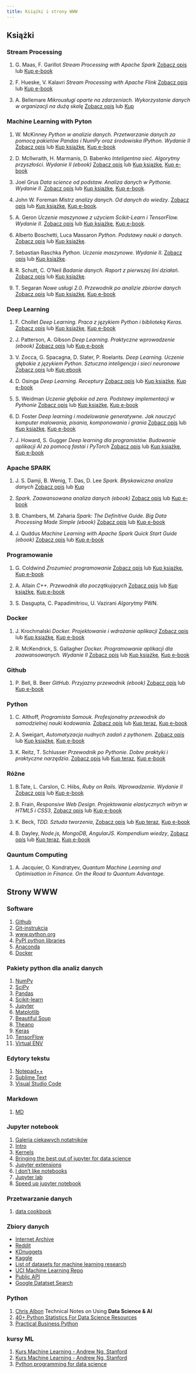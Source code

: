 ```yaml
---
title: Książki i strony WWW
---
```


## Książki 

### Stream Processing

1. G. Maas, F. Garillot _Stream Processing with Apache Spark_ [Zobacz opis](http://helion.pl/view/111546/e_11pp.html) lub [Kup e-book](http://helion.pl/add111546~e_11pp_ebook)

2. F. Hueske, V. Kalavri _Stream Processing with Apache Flink_ [Zobacz opis](http://helion.pl/view/111546/e_13f8.html) lub [Kup e-book](http://helion.pl/add111546~e_13f8_ebook)

<div id="bellemare">
3. A. Bellemare _Mikrousługi oparte na zdarzeniach. Wykorzystanie danych w organizacji na dużą skalę_ [Zobacz opis](http://helion.pl/view/111546/miopzd) lub [Kup](http://helion.pl/add111546~miopzd)
</div>

### Machine Learning with Pyton

1. W. McKinney _Python w analizie danych. Przetwarzanie danych za pomocą pakietów Pandas i NumPy oraz środowiska IPython. Wydanie II_  [Zobacz opis](http://helion.pl/view/111546/pytand.html) lub [Kup książkę](http://helion.pl/add111546~pytand), [Kup e-book](http://helion.pl/add111546~pytand_ebook)

2. D. McIlwraith, H. Marmanis, D. Babenko _Inteligentna sieć. Algorytmy przyszłości. Wydanie II (ebook)_ [Zobacz opis](http://helion.pl/view/111546/intsi2.html) lub [Kup książkę](http://helion.pl/add111546~intsi2), [Kup e-book](http://helion.pl/add111546~intsi2_ebook)

3. Joel Grus _Data science od podstaw. Analiza danych w Pythonie. Wydanie II_. [Zobacz opis](http://helion.pl/view/111546/dascp2.html) lub [Kup książkę](http://helion.pl/add111546~dascp2), [Kup e-book](http://helion.pl/add111546~dascp2_ebook).

4. John W. Foreman _Mistrz analizy danych. Od danych do wiedzy_. [Zobacz opis](http://helion.pl/view/111546/mianda.html) lub [Kup książkę](http://helion.pl/add111546~mianda), [Kup e-book](http://helion.pl/add111546~mianda_ebook).

5. A. Geron _Uczenie maszynowe z użyciem Scikit-Learn i TensorFlow. Wydanie II_. [Zobacz opis](http://helion.pl/view/111546/uczem2.html) lub [Kup książkę](http://helion.pl/add111546~uczem2), [Kup e-book](http://helion.pl/add111546~uczem2_ebook).

6. Alberto Boschetti, Luca Massaron _Python. Podstawy nauki o danych_. [Zobacz opis](http://helion.pl/view/111546/pypod2.html) lub [Kup książkę](http://helion.pl/add111546~pypod2).

7. Sebastian Raschka _Python. Uczenie maszynowe. Wydanie II_. [Zobacz opis](http://helion.pl/view/111546/pythu2.html) lub [Kup książkę](http://helion.pl/add111546~pythu2).

8. R. Schutt, C. O'Neil _Badanie danych. Raport z pierwszej lini działań_. [Zobacz opis](http://helion.pl/view/111546/badada.html) lub [Kup książkę](http://helion.pl/add111546~badada).

9. T. Segaran _Nowe usługi 2.0. Przewodnik po analizie zbiorów danych_
[Zobacz opis](http://helion.pl/view/111546/noweus.html) lub [Kup książkę](http://helion.pl/add111546~noweus), [Kup e-book](http://helion.pl/add111546~noweus_ebook)

### Deep Learning

1. F. Chollet _Deep Learning. Praca z językiem Python i biblioteką Keras._ [Zobacz opis](http://helion.pl/view/111546/delepy.html) lub [Kup książkę](http://helion.pl/add111546~delepy), [Kup e-book](http://helion.pl/add111546~delepy_ebook)

2. J. Patterson, A. Gibson _Deep Learning. Praktyczne wprowadzenie (ebook)_ [Zobacz opis](http://helion.pl/view/111546/deeple.html) lub [Kup e-book](http://helion.pl/add111546~deeple_ebook)

3. V. Zocca, G. Spacagna, D. Slater, P. Roelants. _Deep Learning. Uczenie głębokie z językiem Python. Sztuczna inteligencja i sieci neuronowe_ [Zobacz opis](http://helion.pl/view/111546/deelea.html) lub [Kup ebook](http://helion.pl/add111546~deelea_ebook)

4. D. Osinga _Deep Learning. Receptury_ [Zobacz opis](http://helion.pl/view/111546/delere.html) lub [Kup książkę](http://helion.pl/add111546~delere), [Kup e-book](http://helion.pl/add111546~delere_ebook)

5. S. Weidman _Uczenie głębokie od zera. Podstawy implementacji w Pythonie_ [Zobacz opis](http://helion.pl/view/111546/uczgle.html) lub [Kup książkę](http://helion.pl/add111546~uczgle), [Kup e-book](http://helion.pl/add111546~uczgle_ebook)

6. D. Foster _Deep learning i modelowanie generatywne. Jak nauczyć komputer malowania, pisania, komponowania i grania_ [Zobacz opis](http://helion.pl/view/111546/deelmg.html) lub [Kup książkę](http://helion.pl/add111546~deelmg), [Kup e-book](http://helion.pl/add111546~deelmg_ebook)

7. J. Howard, S. Gugger _Deep learning dla programistów. Budowanie aplikacji AI za pomocą fastai i PyTorch_ [Zobacz opis](http://helion.pl/view/111546/delepr.html) lub [Kup książkę](http://helion.pl/add111546~delepr), [Kup e-book](http://helion.pl/add111546~delepr_ebook)


### Apache SPARK

1. J. S. Damji, B. Wenig, T. Das, D. Lee _Spark. Błyskawiczna analiza danych_ [Zobacz opis](http://helion.pl/view/111546/sparb2.html) lub [Kup](http://helion.pl/add111546~sparb2)

1. _Spark. Zaawansowana analiza danych (ebook)_ [Zobacz opis](http://helion.pl/view/111546/sparkz.html) lub [Kup e-book](http://helion.pl/add111546~sparkz_ebook)

2. B. Chambers, M. Zaharia _Spark: The Definitive Guide. Big Data Processing Made Simple (ebook)_ [Zobacz opis](http://helion.pl/view/111546/e_0qdv.html) lub [Kup e-book](http://helion.pl/add111546~e_0qdv_ebook)

3. J. Quddus _Machine Learning with Apache Spark Quick Start Guide (ebook)_ [Zobacz opis](http://helion.pl/view/111546/e_15el.html) lub [Kup e-book](http://helion.pl/add111546~e_15el._ebook)


### Programowanie

1. G. Coldwind _Zrozumieć programowanie_ [Zobacz opis](http://helion.pl/view/111546/e_1ott.html) lub [Kup książkę](http://helion.pl/add111546~e_1ott), [Kup e-book](http://helion.pl/add111546~e_1ott_ebook)

2. A. Allain _C++. Przewodnik dla początkujących_ [Zobacz opis](http://helion.pl/view/111546/cppppo.html) lub [Kup książkę](http://helion.pl/add111546~cppppo), [Kup e-book](http://helion.pl/add111546~cppppo_ebook)

3. S. Dasgupta, C. Papadimitriou, U. Vazirani _Algorytmy_ PWN.

### Docker

1. J. Krochmalski _Docker. Projektowanie i wdrażanie aplikacji_ [Zobacz opis](http://helion.pl/view/111546/docpro.html) lub [Kup książkę](http://helion.pl/add111546~docpro), [Kup e-book](http://helion.pl/add111546~docpro_ebook)

2. R. McKendrick, S. Gallagher _Docker. Programowanie aplikacji dla zaawansowanych. Wydanie II_ [Zobacz opis](http://helion.pl/view/111546/dockaz.html) lub [Kup książkę](http://helion.pl/add111546~dockaz), [Kup e-book](http://helion.pl/add111546~dockaz_ebook)

### Github

1. P. Bell, B. Beer _GitHub. Przyjazny przewodnik (ebook)_ [Zobacz opis](http://helion.pl/view/111546/github.html) lub [Kup e-book](http://helion.pl/add111546~github_ebook)


### Python

1. C. Althoff, _Programista Samouk. Profesjonalny przewodnik do samodzielnej nauki kodowania._ [Zobacz opis](http://helion.pl/view/111546/proprs) lub [Kup teraz](http://helion.pl/add111546~proprs), [Kup e-book](http://helion.pl/add111546~proprs_ebook)

2. A. Sweigart, _Automatyzacja nudnych zadań z pythonem_. [Zobacz opis](http://helion.pl/view/111546/autopy) lub [Kup książkę](http://helion.pl/add111546~autopy), [Kup e-book](http://helion.pl/add111546~autopy_ebook)

3. K. Reitz, T. Schlusser _Przewodnik po Pythonie. Dobre praktyki i praktyczne narzędzia_. [Zobacz opis](http://helion.pl/view/111546/przepy) lub [Kup teraz](http://helion.pl/add111546~przepy), [Kup e-book](http://helion.pl/add111546~przepy_ebook)

### Różne

1. B.Tate, L. Carslon, C. Hiibs, _Ruby on Rails. Wprowadzenie. Wydanie II_ [Zobacz opis](http://helion.pl/view/111546/rubyw2) lub [Kup e-book](http://helion.pl/add111546~rubyw2_ebook)

2. B. Frain, _Responsive Web Design. Projektowanie elastycznych witryn w HTML5 i CSS3_, [Zobacz opis](http://helion.pl/view/111546/resweb) lub [Kup e-book](http://helion.pl/add111546~resweb_ebook)

3. K. Beck, _TDD. Sztuda tworzenia_, [Zobacz opis](http://helion.pl/view/111546/tddszv) lub [Kup teraz](http://helion.pl/add111546~tddszv), [Kup e-book](http://helion.pl/add111546~tddszv_ebook)

4. B. Dayley, _Node.js, MongoDB, AngularJS. Kompendium wiedzy_, [Zobacz opis](http://helion.pl/view/111546/tddszv) lub [Kup teraz](http://helion.pl/add111546~tddszv), [Kup e-book](http://helion.pl/add111546~tddszv_ebook)

### Qauntum Computing

1. A. Jacquier, O. Kondratyev, _Quantum Machine Learning and Optimisation in Finance. On the Road to Quantum Advantage_.

## Strony WWW

### Software 

1. [Github](https://github.com/)
2. [Git-instrukcja](https://git-scm.com/book/pl/v2)
3. [www.python.org](http://www.python.org/downloads/)
4. [PyPI python libraries](https://pypi.python.org/pypi)
5. [Anaconda](http://continuum.io/downloads)
6. [Docker](https://docs.docker.com/get-docker/)

### Pakiety python dla analiz danych

1. [NumPy](http://www.numpy.org)
2. [SciPy](http://www.scipy.org)
3. [Pandas](http://pandas.pydata.org)
4. [Scikit-learn](http://scikit-learn.org/stable)
5. [Jupyter](http://jupyter.org)
6. [Matplotlib](http://matplotlib.org)
7. [Beautiful Soup](http://wwwcrummy.com/software/BeautifulSoup)
8. [Theano](http://deeplearning.net/software/theano)
9. [Keras](http://keras.io)
10. [TensorFlow](https://www.tensorflow.org)
11. [Virtual ENV](https://docs.python.org/3/tutorial/venv.html)

### Edytory tekstu

1. [Notepad++](https://notepad-plus-plus.org/download)
2. [Sublime Text](https://www.sublimetext.com)
3. [Visual Studio Code](https://code.visualstudio.com)

### Markdown

1. [MD](http://daringfireball.net/projects/markdown/)

### Jupyter notebook

1. [Galeria ciekawych notatników](https://github.com/jupyter/jupyter/wiki/A-gallery-of-interesting-Jupyter-Notebooks#accessing-an-ibm-quantum-computer-via-notebooks)
2. [Intro](https://www.youtube.com/watch?v=HW29067qVWk)
3. [Kernels](https://github.com/jupyter/jupyter/wiki/Jupyter-kernels)
4. [Bringing the best out of jupyter for data science](https://towardsdatascience.com/bringing-the-best-out-of-jupyter-notebooks-for-data-science-f0871519ca29)
5. [Jupyter extensions](https://towardsdatascience.com/jupyter-notebook-extensions-517fa69d2231)
6. [I don't like notebooks](https://www.youtube.com/watch?v=7jiPeIFXb6U)
7. [Jupyter lab](https://www.youtube.com/watch?v=NSiPeoDpwuI)
8. [Speed up jupyter notebook](https://towardsdatascience.com/speed-up-jupyter-notebooks-20716cbe2025)

### Przetwarzanie danych

1. [data cookbook](https://www.datafix.com.au/cookbook/index.html)

### Zbiory danych

- [Internet Archive](https://oreil.ly/tIjl9)
- [Reddit](http://reddit.com/r/datasets)
- [KDnuggets](https://www.kdnuggets.com)
- [Kaggle](https://www.kaggle.com/datasets)
- [List of datasets for machine learning research](https://en.wikipedia.org/wiki/List_of_datasets_for_machine_learning_research)
- [UCI Machine Learning Repo](https://oreil.ly/BXLA5)
- [Public API](https://github.com/toddmotto/public-apis)
- [Google Datatset Search](https://oreil.ly/Gpv8S)

### Python

1. [Chris Albon](https://chrisalbon.com/) Technical Notes on Using **Data Science & AI** 
2. [40+ Python Statistics For Data Science Resources](https://www.datacamp.com/community/tutorials/python-statistics-data-science)
3. [Practical Business Python](http://pbpython.com/)

### kursy ML

1. [Kurs Machine Learning - Andrew Ng, Stanford](https://www.youtube.com/watch?v=PPLop4L2eGk&list=PLLssT5z_DsK-h9vYZkQkYNWcItqhlRJLN)
2. [Kurs Machine Learning - Andrew Ng, Stanford](https://www.coursera.org/learn/machine-learning)
3. [Python programming for data science](https://www.tomasbeuzen.com/python-programming-for-data-science/README.html)